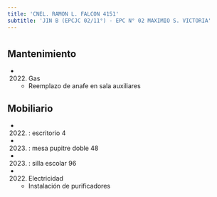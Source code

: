 ```yaml
---
title: 'CNEL. RAMON L. FALCON 4151'
subtitle: 'JIN B (EPCJC 02/11°) - EPC N° 02 MAXIMIO S. VICTORIA'
---
```


#


## Mantenimiento

*  (2022) Gas 
    + Reemplazo de anafe en sala auxiliares


## Mobiliario

*  (2022) : escritorio 4 

*  (2023) : mesa pupitre doble 48 

*  (2023) : silla escolar 96 




*  (2022) Electricidad 
    + Instalación de purificadores



